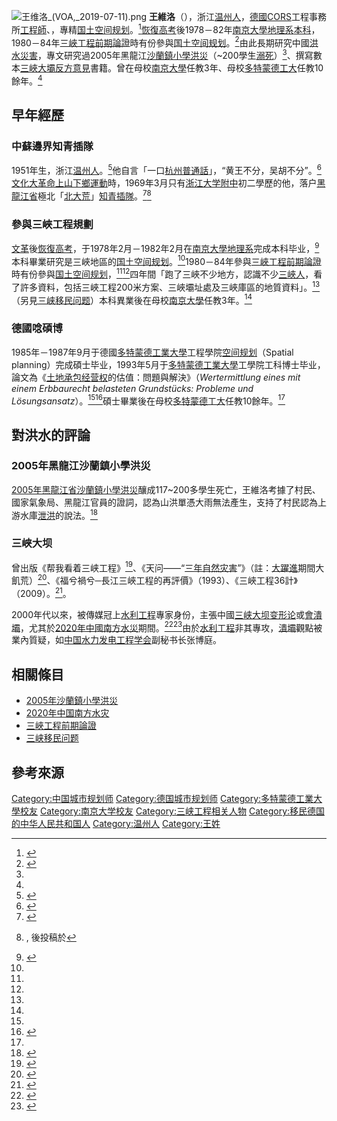 [[File:王维洛_(VOA,_2019-07-11).png|thumb]]
'''王維洛'''（{{bd|1951年|||catx=Weiluo}}），浙江[[温州人|温州人]]，[[德國|德國]]CORS工程事務所[[工程師|工程師]]、{{le|科技作家|science journalism}}，專精[[国土空间规划|国土空间规划]]。<ref>{{cite news|title=Dr.-Ing. Weiluo Wang|publisher=Uwe Cors顧問公司官網|author=|date=|url=https://www.cors-experts.de/ueber-uns/|archiveurl=https://archive.today/20200702231647/https://www.cors-experts.de/ueber-uns/|archivedate=2020-07-02|access-date=2020-07-03|dead-url=no}}</ref>[[恢復高考|恢復高考]]後1978－82年[[南京大學|南京大學]][[南京大學建筑与城市规划学院|地理系]][[本科|本科]]，1980－84年[[长江三峡水利枢纽工程#前期内部论证、论争|三峽工程前期論證]]時有份參與[[国土空间规划|国土空间规划]]。<ref name="三峡人物">{{cite news|title=三峡人物>王维洛|url=http://sanxia2008.org/list_rw_t.aspx?s=71&f=29&t=1|date=2008|author=|publisher=「三峡观察——中国长江三峡工程研究」網站|archiveurl=https://web.archive.org/web/20200716134824/http://sanxia2008.org/list_rw_t.aspx?s=71&f=29&t=1|archivedate=2020-07-16|accessdate=2020-07-14|dead-url=yes}}</ref>由此長期研究中國[[洪水|洪水災害]]，專文研究過2005年黑龍江[[2005年沙兰镇洪灾|沙蘭鎮小學洪災]]（~200學生[[溺死|溺死]]）<ref name="觀察.王"/>、撰寫數本[[长江三峡水利枢纽工程#前期内部论证、论争|三峽大壩反方意見]]書籍。曾在母校[[南京大學|南京大學]]任教3年、母校[[多特蒙德工業大学|多特蒙德工大]]任教10餘年。<ref name="2019问题的回答"/>

==早年經歷==

===中蘇邊界知青插隊===
{{see also|北大荒|知青插隊}}
1951年生，浙江[[温州人|温州人]]。<ref name="2018亚洲水塔">{{cite news|title=《亚洲水塔——西藏高原的生态危机》|url=https://xizang-zhiye.org/wp-content/uploads/2018/05/王洛维：亚洲水塔——西藏高原的生态危机.pdf|date=2018年|author=王维洛|publisher=[[达赖喇嘛驻北美代表处|达赖喇嘛驻北美代表处]]|archiveurl=https://web.archive.org/web/20200714142059/https://xizang-zhiye.org/wp-content/uploads/2018/05/%E7%8E%8B%E6%B4%9B%E7%BB%B4%EF%BC%9A%E4%BA%9A%E6%B4%B2%E6%B0%B4%E5%A1%94%E2%80%94%E2%80%94%E8%A5%BF%E8%97%8F%E9%AB%98%E5%8E%9F%E7%9A%84%E7%94%9F%E6%80%81%E5%8D%B1%E6%9C%BA.pdf|archivedate=2020-07-14|page=電子版第4頁|access-date=2020-07-27|dead-url=no}}</ref>他自言「一口[[杭州普通話|杭州普通話]]」，“黄王不分，吴胡不分”。<ref name="2019问题的回答">{{cite news|title=王维洛：学会思考问题，得出自己的结论——关于三峡大坝变形几个读者和观众提出问题的回答|url=http://www.yibaochina.com/Article/Display?articleId=8031|date=2019-07-17|author=王维洛|publisher=[[議報|議報]]|archiveurl=https://web.archive.org/web/20200714110453/http://www.yibaochina.com/Article/Display?articleId=8031|archivedate=2020-07-14|accessdate=2020-07-14|dead-url=no}}</ref>[[文化大革命|文化大革命]][[上山下鄉運動|上山下鄉運動]]時，1969年3月只有[[浙江大学附中|浙江大学附中]]初二學歷的他，落户[[黑龍江省|黑龍江省]]極北「[[北大荒|北大荒]]」[[知青插隊|知青插隊]]。<ref>{{cite news|title=王维洛博士：中国和西藏自治区森林覆盖率的演变——藏在靓丽数据后面的中国和西藏生态环境真相|url=https://xizang-zhiye.org/藏在靓丽数据后面的中国和西藏生态环境真相-中/|date=2016-09-26|author=王维洛|publisher=|archiveurl=https://web.archive.org/web/20161002214524/https://xizang-zhiye.org/%E8%97%8F%E5%9C%A8%E9%9D%93%E4%B8%BD%E6%95%B0%E6%8D%AE%E5%90%8E%E9%9D%A2%E7%9A%84%E4%B8%AD%E5%9B%BD%E5%92%8C%E8%A5%BF%E8%97%8F%E7%94%9F%E6%80%81%E7%8E%AF%E5%A2%83%E7%9C%9F%E7%9B%B8-%E4%B8%AD/|archivedate=2016-10-02|accessdate=2022-01-15|dead-url=no}}</ref><ref name="2017中國農村">{{cite news|1=|title=中國農村貧困人口變化圖說明什麼? ──評“全面建成小康社會與中國人權事業進展”展覽|url=https://www.chinesepen.org/blog/archives/92428|author=王維洛|date=2017-09-26|publisher=[[獨立中文筆會|獨立中文筆會]]|archiveurl=https://web.archive.org/web/20180102062507/http://www.chinesepen.org/blog/archives/92428|archivedate=2018-01-02|accessdate=2020-07-14|dead-url=no}}, 後投稿於{{cite journal|title=中國農村貧困人口變化圖說明什麼? ──評“全面建成小康社會與中國人權事業進展”展覽|url=|author=王維洛|journal=《[[明鏡月刊|明鏡月刊]]》|date=2017年12月|issue=第94期:|archiveurl=|archivedate=}}</ref>

===參與三峽工程規劃===
[[文革|文革]]後[[恢復高考|恢復高考]]，于1978年2月－1982年2月在[[南京大學|南京大學]][[南京大學建筑与城市规划学院|地理系]]完成本科毕业，<ref name="百位华人公共">{{cite news|title=王维洛简介|url=https://zhengyoujz.wordpress.com/2010/09/30/王维洛简介/|date=2010-09-30|author=|publisher=2010年度百位华人公共知识分子[政右经左版]|archiveurl=https://web.archive.org/web/20200714181216/https://zhengyoujz.wordpress.com/2010/09/30/%e7%8e%8b%e7%bb%b4%e6%b4%9b%e7%ae%80%e4%bb%8b/|archivedate=2020-07-14|accessdate=2020-09-14|dead-url=no}}</ref>本科畢業研究是三峽地區的[[国土空间规划|国土空间规划]]。<ref name="博客來"/>1980－84年參與[[长江三峡水利枢纽工程#前期内部论证、论争|三峽工程前期論證]]時有份參與[[国土空间规划|国土空间规划]]，<ref name="三峡人物"/><ref name="博客來"/>四年間「跑了三峽不少地方，認識不少[[长江三峡水利枢纽工程#移民问题与区域经济|三峽人]]，看了許多資料，包括三峽工程200米方案、三峽壩址處及三峽庫區的地質資料」。<ref name="博客來"/>（另見[[长江三峡水利枢纽工程#移民问题与区域经济|三峡移民问题]]）本科異業後在母校[[南京大學|南京大學]]任教3年。<ref name="2019问题的回答"/>

===德國唸碩博===
1985年－1987年9月于德國[[多特蒙德工業大學|多特蒙德工業大學]]工程學院[[国土空间规划|空间规划]]（Spatial planning）完成碩士毕业，1993年5月于[[多特蒙德工業大學|多特蒙德工業大學]]工學院工科博士毕业，論文為《[[土地承包经营权|土地承包经营权]]的估值：問題與解決》（''Wertermittlung eines mit einem Erbbaurecht belasteten Grundstücks: Probleme und Lösungsansatz''）。<ref name="百位华人公共"/><ref name="amazon.thesis">{{cite news|title=''Wertermittlung eines mit einem Erbbaurecht belasteten Grundstücks: Probleme und Lösungsansatz''|publisher=[[亞馬遜公司|Amazon]] Germany|author=Weiluo Wang|date=1994|url=https://www.amazon.de/Wertermittlung-eines-Erbbaurecht-belasteten-Grundstücks/dp/3631462948|archiveurl=https://archive.today/20200703015412/https://www.amazon.de/Wertermittlung-eines-Erbbaurecht-belasteten-Grundst%C3%BCcks/dp/3631462948|archivedate=2020-07-03|access-date=2020-07-03|dead-url=no}}</ref>碩士畢業後在母校[[多特蒙德工業大学|多特蒙德工大]]任教10餘年。<ref name="2019问题的回答"/>{{better source}}

==對洪水的評論==
===2005年黑龍江沙蘭鎮小學洪災===
{{hatnote|主條目：[[2005年沙兰镇洪灾|2005年沙蘭鎮小學洪災]]}}

[[2005年沙兰镇洪灾|2005年黑龍江省沙蘭鎮小學洪災]]釀成117~200多學生死亡，王維洛考據了村民、國家氣象局、黑龍江官員的證詞，認為山洪單憑大雨無法產生，支持了村民認為上游水庫[[泄洪|泄洪]]的說法。<ref name="觀察.王">{{cite news|url=http://www.guancha.org/magazine/ArtShow.asp?ID=35519|date=2005-06 |title=2005年黑龙江省宁安市沙兰乡洪水灾害原因分析|archiveurl=https://web.archive.org/web/20060503054828/https://www.epochtimes.com/gb/5/6/22/n961494.htm|archivedate=2006-05-03|publisher=[[觀察網刊|觀察網刊]]}}</ref>

===三峡大坝===
{{Main|三峡大坝溃坝假设|三峡大坝变形爭議}}

曾出版《帮我看着三峡工程》<ref>{{cite news|url=https://www.epochtimes.com/gb/6/8/24/n1432369.htm|title=王维洛:“帮我看着三峡工程”——黄万里教授去世五周年纪念|date=2006-08|publisher=[[民主中國|民主中國]]|accessdate=2020-07-14|archive-date=2020-07-16|archive-url=https://web.archive.org/web/20200716011857/https://www.epochtimes.com/gb/6/8/24/n1432369.htm|dead-url=no}}</ref>、《天问——“[[三年自然灾害|三年自然灾害]]”》（註：[[大躍進|大躍進]]期間大飢荒）<ref>{{cite journal|title=天问──“三年自然灾害”|url=https://www.modernchinastudies.org/us/issues/past-issues/72-mcs-2001-issue-1/567-2012-01-03-12-11-52.html|journal=《當代中國研究》|year=2001年|issue=1|access-date=2020-07-14|archive-date=2020-07-14|archive-url=https://web.archive.org/web/20200714113335/https://www.modernchinastudies.org/us/issues/past-issues/72-mcs-2001-issue-1/567-2012-01-03-12-11-52.html|dead-url=no}}</ref>、《福兮禍兮─長江三峽工程的再評價》（1993）、《三峽工程36計》（2009）。<ref name="博客來">{{cite news|title=三峽工程36計|publisher=[[博客來|博客來]]線上書店官網|author=王維洛|date=2009|url=https://www.books.com.tw/products/0010435061|archiveurl=https://archive.today/20200702231350/https://www.books.com.tw/products/0010435061|archivedate=2020-07-02|access-date=2020-07-03|dead-url=no}}</ref>。

2000年代以來，被傳媒冠上[[水利工程|水利工程]]專家身份，主張中國[[三峡大坝变形论|三峡大坝变形论]]或[[三峡大坝溃坝假设|會潰壩]]，尤其於[[2020年中國南方水災|2020年中國南方水災]]期間。<ref name="a6">{{Cite web |url=http://www.chinanews.com/gn/2019/07-09/8888223.shtml |title=“三峡大坝变形”谣言为何站不住脚？“弹性变形”又是什么？ |accessdate=2020-06-26 |author=张博庭 |date=2019-07-09 |work=编辑：谷梦溪 |publisher=中国新闻网，来源：澎湃新闻 |language=Zh-hans |archive-url=https://web.archive.org/web/20190712160309/http://www.chinanews.com/gn/2019/07-09/8888223.shtml |archive-date=2019-07-12 |dead-url=no }}</ref><ref name="a9">{{Cite web |url=https://www.voachinese.com/a/voaweishi-20190711-voaio-the-distortion-of-the-three-gorges-dam/4995984.html |title=时事大家谈：“三峡大坝扭曲变形”，是否空穴来风？ |accessdate=2020-06-28 |author=雨舟 |date=2019-07-11 |work= |quote= |publisher=美国之音网站 |language=Zh-hans |archive-url=https://web.archive.org/web/20200627030930/https://www.voachinese.com/a/voaweishi-20190711-voaio-the-distortion-of-the-three-gorges-dam/4995984.html |archive-date=2020-06-27 |dead-url=no }}</ref>由於[[水利工程|水利工程]]非其專攻，[[潰壩|潰壩]]觀點被業內質疑，如[[中国水力发电工程学会|中国水力发电工程学会]]副秘书长张博庭。

==相關條目==
*[[2005年沙兰镇洪灾|2005年沙蘭鎮小學洪災]]
*[[2020年中国南方水灾|2020年中国南方水灾]]
*[[长江三峡水利枢纽工程#前期内部论证、论争|三峽工程前期論證]]
*[[长江三峡水利枢纽工程#移民问题与区域经济|三峡移民问题]]

==參考來源==
{{Reflist|25em}}

[[Category:中国城市规划师|Category:中国城市规划师]]
[[Category:德国城市规划师|Category:德国城市规划师]]
[[Category:多特蒙德工業大學校友|Category:多特蒙德工業大學校友]]
[[Category:南京大学校友|Category:南京大学校友]]
[[Category:三峡工程相关人物|Category:三峡工程相关人物]]
[[Category:移民德国的中华人民共和国人|Category:移民德国的中华人民共和国人]]
[[Category:温州人|Category:温州人]]
[[Category:王姓|Category:王姓]]